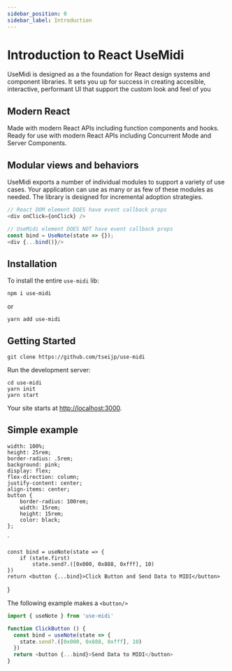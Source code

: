 ---
sidebar_position: 0
sidebar_label: Introduction
---

# Introduction to React UseMidi

UseMidi is designed as a the foundation for React design systems and component libraries.
It sets you up for success in creating accesible, interactive, performant UI
that support the custom look and feel of you

## Modern React #
Made with modern React APIs including function components and hooks.
Ready for use with modern React APIs including Concurrent Mode and Server Components.

## Modular views and behaviors #
UseMidi exports a number of individual modules to support a variety of use cases.
Your application can use as many or as few of these modules as needed.
The library is designed for incremental adoption strategies.

```js
// React DOM element DOES have event callback props
<div onClick={onClick} />

// UseMidi element DOES NOT have event callback props
const bind = UseNote(state => {});
<div {...bind()}/>
```

## Installation

To install the entire `use-midi` lib:
```shell
npm i use-midi
```

or

```shell
yarn add use-midi
```

## Getting Started

```shell
git clone https://github.com/tseijp/use-midi
```

Run the development server:

```shell
cd use-midi
yarn init
yarn start
```

Your site starts at [http://localhost:3000](http://localhost:3000).

## Simple example


    width: 100%;
    height: 25rem;
    border-radius: .5rem;
    background: pink;
    display: flex;
    flex-direction: column;
    justify-content: center;
    align-items: center;
    button {
        border-radius: 100rem;
        width: 15rem;
        height: 15rem;
        color: black;
    };
`


    const bind = useNote(state => {
        if (state.first)
            state.send?.([0x000, 0x888, 0xfff], 10)
    })
    return <button {...bind}>Click Button and Send Data to MIDI</button>
}

<StyledComponent>
  <ClickButton />
</StyledComponent>

The following example makes a `<button/>`

```js
import { useNote } from 'use-midi'

function ClickButton () {
  const bind = useNote(state => {
    state.send?.([0x000, 0x888, 0xfff], 10)
  })
  return <button {...bind}>Send Data to MIDI</button>
}
```
